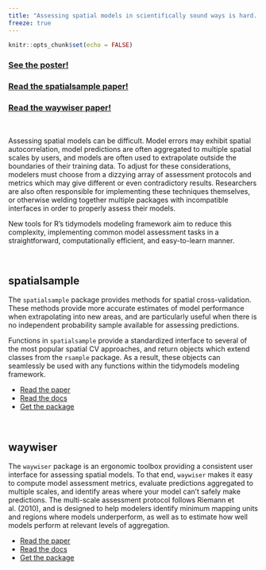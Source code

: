```yaml
---
title: "Assessing spatial models in scientifically sound ways is hard. New tools for the tidymodels modeling framework can help make it easier."
freeze: true
---
```


```r
knitr::opts_chunk$set(echo = FALSE)
```

### **[See the poster!](poster.pdf)**

### **[Read the spatialsample paper!](https://arxiv.org/abs/2303.07334)**

### **[Read the waywiser paper!](https://arxiv.org/abs/2303.11312)**

<br /> 

Assessing spatial models can be difficult. Model errors may exhibit spatial autocorrelation, model predictions are often aggregated to multiple spatial scales by users, and models are often used to extrapolate outside the boundaries of their training data. To adjust for these considerations, modelers must choose from a dizzying array of assessment protocols and metrics which may give different or even contradictory results. Researchers are also often responsible for implementing these techniques themselves, or otherwise welding together multiple packages with incompatible interfaces in order to properly assess their models.

New tools for R's tidymodels modeling framework aim to reduce this complexity, implementing common model assessment tasks in a straightforward, computationally efficient, and easy-to-learn manner.

<br />

## spatialsample

The `spatialsample` package provides methods for spatial cross-validation. These methods provide more accurate estimates of model performance when extrapolating into new areas, and are particularly useful when there is no independent probability sample available for assessing predictions. 

Functions in `spatialsample` provide a standardized interface to several of the most popular spatial CV approaches, and return objects which extend classes from the `rsample` package. As a result, these objects can seamlessly be used with any functions within the tidymodels modeling framework.


+ [Read the paper](https://arxiv.org/abs/2303.07334)
+ [Read the docs](https://spatialsample.tidymodels.org/)
+ [Get the package](https://github.com/tidymodels/spatialsample/)

<br />

## waywiser

The `waywiser` package is an ergonomic toolbox providing a consistent user interface for assessing spatial models. To that end, `waywiser` makes it easy to compute model assessment metrics, evaluate predictions aggregated to multiple scales, and identify areas where your model can't safely make predictions. The multi-scale assessment protocol follows Riemann et al. (2010), and is designed to help modelers identify minimum mapping units and regions where models underperform, as well as to estimate how well models perform at relevant levels of aggregation.


+ [Read the paper](https://arxiv.org/abs/2303.11312)
+ [Read the docs](https://docs.ropensci.org/waywiser/)
+ [Get the package](https://github.com/mikemahoney218/waywiser)
